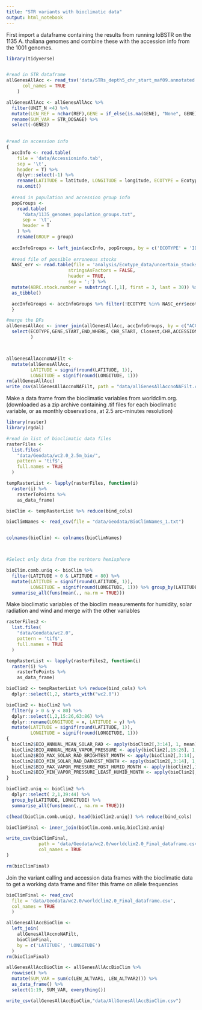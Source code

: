 ```yaml
---
title: "STR variants with bioclimatic data"
output: html_notebook
---
```

First import a dataframe containing the results from running loBSTR on the 1135 A. thaliana genomes and combine these with the accession info from the 1001 genomes.

```r
library(tidyverse)


#read in STR dataframe
allGenesAllAcc <- read_tsv('data/STRs_depth5_chr_start_maf09.annotated.tsv',
      col_names = TRUE
    ) 

allGenesAllAcc <- allGenesAllAcc %>% 
  filter(UNIT_N <4) %>%
  mutate(LEN_REF = nchar(REF),GENE = if_else(is.na(GENE), "None", GENE)) %>%
  rename(SUM_VAR = STR_DOSAGE) %>%
  select(-GENE2)
  

#read in accession info
{
  accInfo <- read.table(
    file = 'data/Accessioninfo.tab',
    sep = '\t',
    header = T) %>% 
    dplyr::select(-1) %>%
    rename(LATITUDE = latitude, LONGITUDE = longitude, ECOTYPE = Ecotype) %>% 
    na.omit()
  
  #read in population and accession group info
  popGroups <-
    read.table(
      "data/1135_genomes_population_groups.txt",
      sep = '\t',
      header = T
    ) %>%
    rename(GROUP = group)
  
  accInfoGroups <- left_join(accInfo, popGroups, by = c('ECOTYPE' = 'ID'))
  
  #read file of possible erroneous stocks
  NASC_err <- read.table(file = 'analysis/Ecotype_data/uncertain_stocks.csv',
                       stringsAsFactors = FALSE, 
                       header = TRUE, 
                       sep = ';') %>%
  mutate(ABRC.stock.number = substring(.[,1], first = 3, last = 30)) %>% 
  as_tibble()

  accInfoGroups <- accInfoGroups %>% filter(!ECOTYPE %in% NASC_err$ecotype_id)
  }

#merge the DFs
allGenesAllAcc <- inner_join(allGenesAllAcc, accInfoGroups, by = c("ACCESSION" = "Run_s")) %>%
  select(ECOTYPE,GENE,START,END,WHERE, CHR_START, Closest,CHR,ACCESSION,DEPTH,UNIT,UNIT_N,REF,LEN_REF,ALTVAR1,LEN_ALTVAR1,ALTVAR2,LEN_ALTVAR2,GROUP,LATITUDE,LONGITUDE
         )



allGenesAllAccnoNAFilt <- 
  mutate(allGenesAllAcc,
         LATITUDE = signif(round(LATITUDE, 1)),
         LONGITUDE = signif(round(LONGITUDE, 1)))
rm(allGenesAllAcc)
write_csv(allGenesAllAccnoNAFilt, path = "data/allGenesAllAccnoNAFilt.csv")

```

Make a data frame from the bioclimatic variables from worldclim.org. 
  (downloaded as a zip archive containing .tif files for each bioclimatic variable, or as monthly observations, at 2.5 arc-minutes resolution)

```r
library(raster)
library(rgdal)

#read in list of bioclimatic data files
rasterFiles <-
  list.files(
    "data/Geodata/wc2.0_2.5m_bio/",
    pattern = 'tif$',
    full.names = TRUE
  )

tempRasterList <- lapply(rasterFiles, function(i) 
  raster(i) %>% 
    rasterToPoints %>% 
    as_data_frame)

bioClim <- tempRasterList %>% reduce(bind_cols)

bioClimNames <- read_csv(file = "data/Geodata/BioClimNames_1.txt") 


colnames(bioClim) <- colnames(bioClimNames)



#Select only data from the norhtern hemisphere

bioClim.comb.uniq <- bioClim %>% 
  filter(LATITUDE > 0 & LATITUDE < 80) %>% 
  mutate(LATITUDE = signif(round(LATITUDE, 1)),
         LONGITUDE = signif(round(LONGITUDE, 1))) %>% group_by(LATITUDE, LONGITUDE) %>%
  summarise_all(funs(mean(., na.rm = TRUE)))

```

Make bioclimatic variables of the bioclim measurements for humidity, solar radiation and wind and merge with the other variables

```r
rasterFiles2 <-
  list.files(
    "data/Geodata/wc2.0",
    pattern = 'tif$',
    full.names = TRUE
  )

tempRasterList <- lapply(rasterFiles2, function(i) 
  raster(i) %>% 
    rasterToPoints %>% 
    as_data_frame)

bioClim2 <- tempRasterList %>% reduce(bind_cols) %>% 
  dplyr::select(1,2, starts_with("wc2.0"))

bioClim2 <- bioClim2 %>% 
  filter(y > 0 & y < 80) %>% 
  dplyr::select(1,2,15:26,63:86) %>% 
  dplyr::rename(LONGITUDE = x, LATITUDE = y) %>% 
  mutate(LATITUDE = signif(round(LATITUDE, 1)),
         LONGITUDE = signif(round(LONGITUDE, 1)))
{
  bioClim2$BIO_ANNUAL_MEAN_SOLAR_RAD <- apply(bioClim2[,3:14], 1, mean)
  bioClim2$BIO_ANNUAL_MEAN_VAPOR_PRESSURE <- apply(bioClim2[,15:26], 1, mean)
  bioClim2$BIO_MAX_SOLAR_RAD_BRIGHTEST_MONTH <- apply(bioClim2[,3:14], 1, max)
  bioClim2$BIO_MIN_SOLAR_RAD_DARKEST_MONTH <- apply(bioClim2[,3:14], 1, min)
  bioClim2$BIO_MAX_VAPOR_PRESSURE_MOST_HUMID_MONTH <- apply(bioClim2[,15:26], 1, max)
  bioClim2$BIO_MIN_VAPOR_PRESSURE_LEAST_HUMID_MONTH <- apply(bioClim2[,15:26], 1, min)
}

bioClim2.uniq <- bioClim2 %>%
  dplyr::select( 2,1,39:44) %>% 
  group_by(LATITUDE, LONGITUDE) %>%
  summarise_all(funs(mean(., na.rm = TRUE)))

c(head(bioClim.comb.uniq), head(bioClim2.uniq)) %>% reduce(bind_cols)

bioClimFinal <- inner_join(bioClim.comb.uniq,bioClim2.uniq)

write_csv(bioClimFinal,
            path = 'data/Geodata/wc2.0/worldclim2.0_Final_dataframe.csv',
            col_names = TRUE
)

rm(bioClimFinal)
```

Join the variant calling and accession data frames with the bioclimatic data to get a working data frame and filter this frame on allele frequencies

```r
bioClimFinal <- read_csv(
  file = 'data/Geodata/wc2.0/worldclim2.0_Final_dataframe.csv',
  col_names = TRUE
  )

allGenesAllAccBioClim <-
  left_join(
    allGenesAllAccnoNAFilt,
    bioClimFinal,
    by = c('LATITUDE', 'LONGITUDE')
  )
rm(bioClimFinal)

allGenesAllAccBioClim <- allGenesAllAccBioClim %>%
  rowwise() %>%
  mutate(SUM_VAR = sum(c(LEN_ALTVAR1, LEN_ALTVAR2))) %>% 
  as_data_frame() %>%
  select(1:19, SUM_VAR, everything())

write_csv(allGenesAllAccBioClim,"data/AllGenesAllAccBioClim.csv")

```

